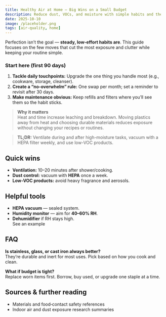 ```yaml
---
title: Healthy Air at Home — Big Wins on a Small Budget
description: Reduce dust, VOCs, and moisture with simple habits and the right tools.
date: 2025-10-10
image: /placeholder.png
tags: [air-quality, home]
---
```

Perfection isn’t the goal — **steady, low‑effort habits are**. This guide focuses on the few moves that cut the most exposure and clutter while keeping your routine simple.

### Start here (first 90 days)
1. **Tackle daily touchpoints:** Upgrade the one thing you handle most (e.g., cookware, storage, cleanser).
2. **Create a “no‑overwhelm” rule:** One swap per month; set a reminder to revisit after 30 days.
3. **Make maintenance obvious:** Keep refills and filters where you’ll see them so the habit sticks.

> **Why it matters**  
> Heat and time increase leaching and breakdown. Moving plastics away from heat and choosing durable materials reduces exposure without changing your recipes or routines.

> **TL;DR:** Ventilate during and after high-moisture tasks, vacuum with a HEPA filter weekly, and use low-VOC products.

## Quick wins

- **Ventilation:** 10–20 minutes after shower/cooking.
- **Dust control:** vacuum with **HEPA** once a week.
- **Low-VOC products:** avoid heavy fragrance and aerosols.

## Helpful tools

- **HEPA vacuum** — sealed system.
- **Humidity monitor** — aim for **40–60% RH**.
- **Dehumidifier** if RH stays high.  
  <AmazonLink asin="B07PGL2N7J">See an example</AmazonLink>

## FAQ
**Is stainless, glass, or cast iron always better?**  
They’re durable and inert for most uses. Pick based on how you cook and clean.

**What if budget is tight?**  
Replace worn items first. Borrow, buy used, or upgrade one staple at a time.

## Sources & further reading
- Materials and food‑contact safety references
- Indoor air and dust exposure research summaries

